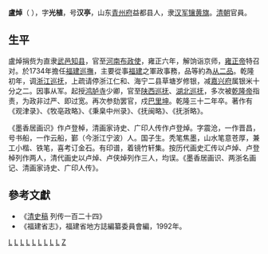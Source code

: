'''盧焯'''（{{bd|1693年||1767年||L}} ），字'''光植'''，号'''汉亭'''，山东[[青州府|青州府]]益都县人，隶[[汉军镶黄旗|汉军镶黄旗]]。[[清朝|清朝]]官員。

==生平==
盧焯捐赀为直隶[[武邑|武邑]][[知县|知县]]，官至[[河南|河南]][[布政使|布政使]]，雍正六年，解饷诣京师，[[雍正帝|雍正帝]]特召对。於1734年擔任[[福建巡撫|福建巡撫]]，主要從事[[福建|福建]]之軍政事務，品等約為[[从二品|从二品]]。乾隆初年，调[[浙江巡抚|浙江巡抚]]，上疏请停浙江仁和、海宁二县草塘岁修银，减[[嘉兴府|嘉兴府]]属银米十分之二。因事从军。起授[[鸿胪寺|鸿胪寺]]少卿，官至[[陕西巡抚|陕西巡抚]]、[[湖北巡抚|湖北巡抚]]，多次被[[乾隆帝|乾隆帝]]指责，为政非过严、即过宽。再次参劾罢官，戍[[巴里坤|巴里坤]]。乾隆三十二年卒。著作有《观津录》、《牧亳政略》、《秉臬中州录》、《抚闽略》、《抚浙略》。

《墨香居画识》作卢登棹，清画家诗史、广印人传作卢登焯。字震沧，一作晋昌，号书船，一作云船，鄞（今浙江宁波）人。国子生。秃笔焦墨，山水笔意苍厚，兼工小楷、铁笔，喜考订金石。有印谱，着镜竹轩集。按历代画史汇传以卢焯、卢登棹列作两人，清代画史以卢焯、卢侠焯列作三人，均误。《墨香居画识、两浙名画记、清画家诗史、广印人传》。

==參考文獻==
*《[[清史稿|清史稿]] 列传一百二十四》
*《福建省志》，福建省地方誌編纂委員會編，1992年。

{{start box}}
{{s-before|[[趙國麟|趙國麟]]}}
{{s-title|[[福建巡撫|福建巡撫]]|1734年—1738年}}
{{s-after|[[王士任|王士任]]}}
{{s-before|[[嵇曾筠|嵇曾筠]]}}
{{s-title|[[浙江巡撫|浙江巡撫]]|1738年—1741年}}
{{s-after|[[德沛|德沛]]}}
{{s-before|[[陈宏谋|陈宏谋]]}}
{{s-title|[[陕西巡撫|陕西巡撫]]|1755年—1756年}}
{{s-after|[[陈宏谋|陈宏谋]]}}
{{s-before|[[张若震|张若震]]}}
{{s-title|[[湖北巡撫|湖北巡撫]]|1756年—1757年}}
{{s-after|[[庄有恭|庄有恭]]}}
{{end box}}
{{Authority control}}
{{清朝人物小作品}}

[[Category:清朝武邑县知县|L]]
[[Category:清朝河南布政使|L]]
[[Category:清朝福建巡抚|L]]
[[Category:清朝浙江巡抚|L]]
[[Category:清朝陕西巡抚|L]]
[[Category:清朝湖北巡抚|L]]
[[Category:清朝鸿胪寺少卿|L]]
[[Category:青州人|L]]
[[Category:鑲黃旗漢軍人|L]]
[[Category:卢姓|Z]]